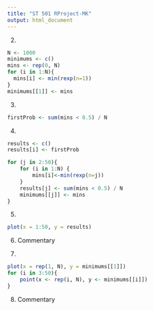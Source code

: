 ```yaml
---
title: "ST 501 RProject-MK"
output: html_document
---
```


2)
```r
N <- 1000
minimums <- c()
mins <- rep(0, N)
for (i in 1:N){
  mins[i] <- min(rexp(n=1))
}
minimums[[1]] <- mins
```

3)
```r
firstProb <- sum(mins < 0.5) / N
```

4)
```r
results <- c()
results[i] <- firstProb

for (j in 2:50){
    for (i in 1:N) {
        mins[i]<-min(rexp(n=j))
    }
    results[j] <- sum(mins < 0.5) / N
    minimums[[j]] <- mins
}
```

5)
```r
plot(x = 1:50, y = results)
```

6) Commentary

7)
```r
plot(x = rep(1, N), y = minimums[[1]])
for (i in 3:50){
    point(x <- rep(i, N), y <- minimums[[i]])
}
```

8) Commentary
